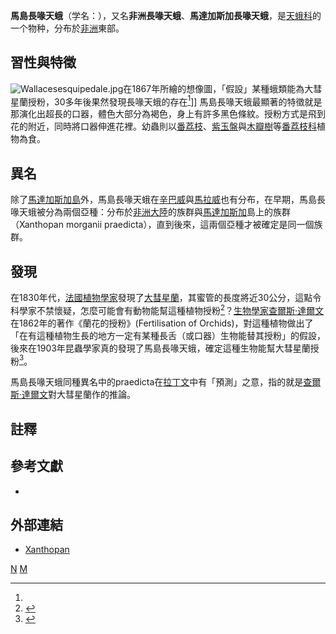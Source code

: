 {{Speciesbox
| taxon = Xanthopan morgani
| image = NHM Xanthopan morgani.jpg
| image_width = 250px
| image_caption = [[自然史博物館_(倫敦)|倫敦自然史博物館]]的館藏標本
| parent_authority = [[第二代罗斯柴尔德男爵沃尔特·罗斯柴尔德|沃尔特·罗斯柴尔德]]、 {{link-en|卡爾·喬丹|Karl Jordan}}, 1903
| binomial_authority = ([[Francis_Walker|Walker]], 1856)
| synonyms = 
* ''Macrosila morgani''<br><small> [[Francis_Walker|Walker]], 1856<br></small>
* ''Xanthopan morganii praedicta''<br><small> Rothschild & Jordan, 1903<br></small>
}}

'''馬島長喙天蛾'''（学名：{{lang|la|''Xanthopan morgani''}}），又名'''非洲長喙天蛾'''、'''馬達加斯加長喙天蛾'''，是[[天蛾科|天蛾科]]的一个物种，分布於[[非洲|非洲]]東部。

== 習性與特徵 ==
[[File:Wallacesesquipedale.jpg|thumb]]在1867年所繪的想像圖，「假設」某種蛾類能為大彗星蘭授粉，30多年後果然發現長喙天蛾的存在<ref name=kritsky/>]]
馬島長喙天蛾最顯著的特徵就是那演化出超長的口器，體色大部分為褐色，身上有許多黑色條紋。授粉方式是飛到花的附近，同時將口器伸進花裡。幼蟲則以[[番荔枝|番荔枝]]、[[紫玉盤|紫玉盤]]與[[木瓣樹|木瓣樹]]等[[番荔枝科|番荔枝科]]植物為食。

== 異名 ==
除了[[馬達加斯加島|馬達加斯加島]]外，馬島長喙天蛾在[[辛巴威|辛巴威]]與[[馬拉威|馬拉威]]也有分布，在早期，馬島長喙天蛾被分為兩個亞種：分布於[[非洲大陸|非洲大陸]]的族群與[[馬達加斯加|馬達加斯加]]島上的族群（Xanthopan morganii praedicta），直到後來，這兩個亞種才被確定是同一個族群。

== 發現 ==
在1830年代，[[法國|法國]][[植物學家|植物學家]]{{link-en|Louis-Marie Aubert du Petit-Thouars|Louis-Marie Aubert du Petit-Thouars}}發現了[[大彗星蘭|大彗星蘭]]，其蜜管的長度將近30公分，這點令科學家不禁懷疑，怎麼可能會有動物能幫這種植物授粉<ref>{{cite web |url=http://www.darwinproject.ac.uk/darwinletters/calendar/entry-3411.html |title=Darwin Correspondence Project - Letter 3411 — Darwin, C. R. to Hooker, J. D., 25 Jan (1862) |accessdate=2009-02-09 }}{{dead link|date=2018年5月 |bot=InternetArchiveBot |fix-attempted=yes }}</ref>？[[生物學家|生物學家]][[查爾斯·達爾文|查爾斯·達爾文]]在1862年的著作《蘭花的授粉》(Fertilisation of Orchids)，對這種植物做出了「在有這種植物生長的地方一定有某種長舌（或口器）生物能替其授粉」的假設，後來在1903年昆蟲學家真的發現了馬島長喙天蛾，確定這種生物能幫大彗星蘭授粉<ref name=kritsky>{{Cite news| last = Kritsky| first = Gene| year = 1991| title =Darwin's Madagascan Hawk Moth prediction| periodical =American Entomologist|volume = 37| pages =206–9| url =http://www.darwinproject.ac.uk/images/darwinsmoth_optimised.pdf| accessdate =2009-02-09| ref = harv| postscript = <!--None-->}}</ref>。

馬島長喙天蛾同種異名中的praedicta在[[拉丁文|拉丁文]]中有「預測」之意，指的就是[[查爾斯·達爾文|查爾斯·達爾文]]對大彗星蘭作的推論。

== 註釋 ==
<references/>

== 參考文獻 ==
*{{Cite document| last =Darwin	| first = Charles| author-link = Charles Darwin| year =1862| title =On the various contrivances by which British and foreign orchids are fertilised by insects, and on the good effects of intercrossing| publication-place = London| publisher = John Murray| url =http://darwin-online.org.uk/content/frameset?viewtype=text&itemID=F800&pageseq=1| accessdate =2009-02-07| ref =harv| postscript =<!--None--> }}

== 外部連結 ==
{{commons category|Xanthopan morgani}}
* [http://ftp.fi.netbsd.org/pub/sci/bio/life/insecta/lepidoptera/ditrysia/bombycoidea/sphingidae/sphinginae/xanthopan/index.html Xanthopan]

{{taxonbar}}
[[Category:_1856年描述的动物|N]]
[[Category:天蛾科|M]]